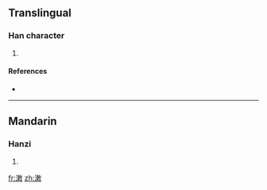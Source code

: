==Translingual==

===Han character===
{{Han char|rn=85|rad=水|as=11|sn=14|four=|canj=水木中大 (EDLK)}}

# {{defn|Han|sort=水11}}

====References====
* {{Han ref|kx=0648.281|dkj=18172|hdz=31719.020|uh=6F44|ud=28484}}

----

==Mandarin==

===Hanzi===
{{cmn-hanzi|pin=[[shù]] ([[shu4]])|wg=shu<sup>4</sup>}}

# {{defn|Mandarin|sort=水11}}

[[fr:潄]]
[[zh:潄]]